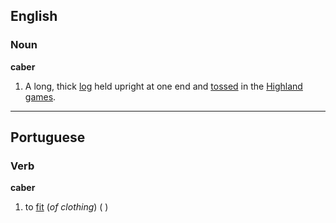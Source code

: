 ==English==
===Noun===
'''caber'''

#A long, thick [[log]] held upright at one end and [[toss]]ed in the [[Highland games]].

----
==Portuguese==
===Verb===
'''caber'''

# to [[fit]] (''of clothing'') (<!--or of anything else?-->)